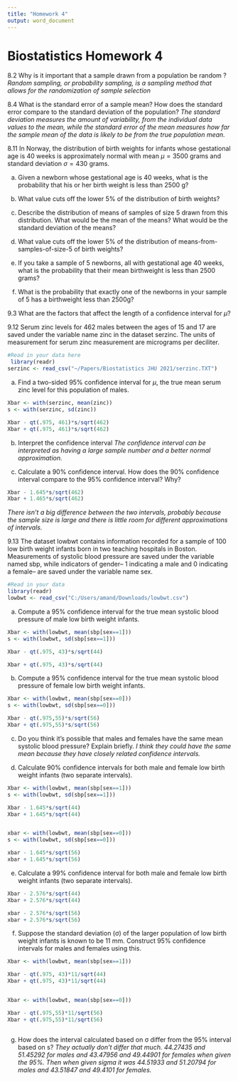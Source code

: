 ---
title: "Homework 4"
output: word_document
---

# Biostatistics Homework 4


8.2  Why is it important that a sample drawn from a population be random ?
*Random sampling, or probability sampling, is a sampling method that allows for the randomization of sample selection*

8.4 What is the standard error of a sample mean? How does the standard error compare to the standard deviation of the population?
*The standard deviation measures the amount of variability, from the individual data values to the mean, while the standard error of the mean measures how far the sample mean of the data is likely to be from the true population mean.*

8.11 In Norway, the distribution of birth weights for infants whose gestational age is 40 weeks is approximately normal with mean $\mu=3500$ grams and standard deviation $\sigma=430$ grams. 
	
a. Given a newborn whose gestational age is 40 weeks, what is the probability that his or her birth weight is less than 2500 g? 

b. What value cuts off the lower 5% of the distribution of birth weights?

c.	Describe the distribution of means of samples of size 5 drawn from this distribution. What would be the mean of the means? What would be the standard deviation of the means? 

d.	What value cuts off the lower 5% of the distribution of means-from-samples-of-size-5 of birth weights?

e.	If you take a sample of 5 newborns, all with gestational age 40 weeks, what is the probability that their mean birthweight is less than 2500 grams?

f.	What is the probability that exactly one of the newborns in your sample of 5 has a birthweight less than 2500g?

9.3 What are the factors that affect the length of a confidence interval for $\mu$?

9.12 Serum zinc levels for 462 males between the ages of 15 and 17 are saved under the variable name zinc in the dataset serzinc. The units of measurement for serum zinc measurement are micrograms per deciliter. 
```{r}
#Read in your data here
 library(readr)
serzinc <- read_csv("~/Papers/Biostatistics JHU 2021/serzinc.TXT")


```

a. Find a two-sided 95% confidence interval for $\mu$, the true mean serum zinc level for this population of males. 

```{r}
Xbar <- with(serzinc, mean(zinc))
s <- with(serzinc, sd(zinc))

Xbar - qt(.975, 461)*s/sqrt(462)
Xbar + qt(.975, 461)*s/sqrt(462)

```

b. Interpret the confidence interval
*The confidence interval can be interpreted as having a large sample number and a better normal approximation.*


c. Calculate a 90% confidence interval.  How does  the 90% confidence interval compare to the 95% confidence interval? Why? 

```{r}
Xbar - 1.645*s/sqrt(462)
Xbar + 1.465*s/sqrt(462)

```

*There isn't a big difference between the two intervals, probably because the sample size is large and there is little room for different approximations of intervals.*

9.13 The dataset lowbwt contains information recorded for a sample of 100 low birth weight infants born in two teaching hospitals in Boston. Measurements of systolic blood pressure are saved under the variable named sbp, while indicators of gender-- 1 indicating a male and 0 indicating a female-- are saved under the variable name sex. 

```{r}
#Read in your data
library(readr)
lowbwt <- read_csv("C:/Users/amand/Downloads/lowbwt.csv")


```

a. Compute a 95% confidence interval for the true mean systolic blood pressure of male low birth weight infants.

```{r}
Xbar <- with(lowbwt, mean(sbp[sex==1]))
s <- with(lowbwt, sd(sbp[sex==1]))

Xbar - qt(.975, 43)*s/sqrt(44)

Xbar + qt(.975, 43)*s/sqrt(44)
```

b. Compute a 95% confidence interval for the true mean systolic blood pressure of female low birth weight infants.

```{r}
Xbar <- with(lowbwt, mean(sbp[sex==0]))
s <- with(lowbwt, sd(sbp[sex==0]))

Xbar - qt(.975,55)*s/sqrt(56)
Xbar + qt(.975,55)*s/sqrt(56)

```

c. Do you think it's possible that males and females have the same mean systolic blood pressure? Explain briefly.
*I think they could have the same mean because they have closely related confidence intervals.*


d. Calculate 90% confidence intervals for both male and female low birth weight infants (two separate intervals).

```{r}
Xbar <- with(lowbwt, mean(sbp[sex==1]))
s <- with(lowbwt, sd(sbp[sex==1]))

Xbar - 1.645*s/sqrt(44)
Xbar + 1.645*s/sqrt(44)


xbar <- with(lowbwt, mean(sbp[sex==0]))
s <- with(lowbwt, sd(sbp[sex==0]))

xbar - 1.645*s/sqrt(56)
xbar + 1.645*s/sqrt(56)


```

e. Calculate a 99% confidence interval for both male and female low birth weight infants (two separate intervals).

```{r}
Xbar - 2.576*s/sqrt(44)
Xbar + 2.576*s/sqrt(44)

xbar - 2.576*s/sqrt(56)
xbar + 2.576*s/sqrt(56)


```

f. Suppose the standard deviation (σ) of the larger population of low birth weight infants is known to be 11 mm. Construct 95% confidence intervals for males and females using this. 

```{r}

Xbar <- with(lowbwt, mean(sbp[sex==1]))

Xbar - qt(.975, 43)*11/sqrt(44)
Xbar + qt(.975, 43)*11/sqrt(44)


Xbar <- with(lowbwt, mean(sbp[sex==0]))

Xbar - qt(.975,55)*11/sqrt(56)
Xbar + qt(.975,55)*11/sqrt(56)



```

g. How does the interval calculated based on σ differ from the 95% interval based on s?
*They actually don't differ that much. 44.27435 and  51.45292 for males and 43.47956 and 49.44901 for females when given the 95%. Then when given sigma it was 44.51933 and 51.20794 for males and 43.51847 and 49.4101 for females.* 

